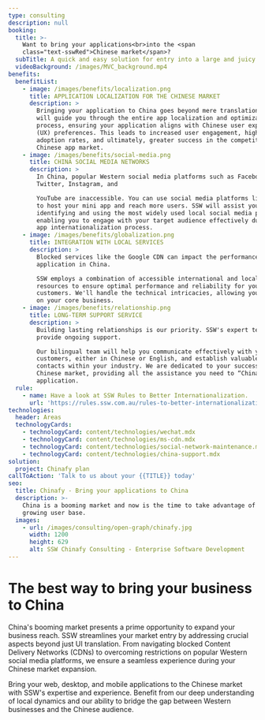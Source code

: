 ```yaml
---
type: consulting
description: null
booking:
  title: >-
    Want to bring your applications<br>into the <span
    class="text-sswRed">Chinese market</span>?
  subTitle: A quick and easy solution for entry into a large and juicy market
  videoBackground: /images/MVC_background.mp4
benefits:
  benefitList:
    - image: /images/benefits/localization.png
      title: APPLICATION LOCALIZATION FOR THE CHINESE MARKET
      description: >
        Bringing your application to China goes beyond mere translation. SSW
        will guide you through the entire app localization and optimization
        process, ensuring your application aligns with Chinese user experience
        (UX) preferences. This leads to increased user engagement, higher
        adoption rates, and ultimately, greater success in the competitive
        Chinese app market.
    - image: /images/benefits/social-media.png
      title: CHINA SOCIAL MEDIA NETWORKS
      description: >
        In China, popular Western social media platforms such as Facebook,
        Twitter, Instagram, and

        YouTube are inaccessible. You can use social media platforms like WeChat
        to host your mini app and reach more users. SSW will assist you in
        identifying and using the most widely used local social media platforms,
        enabling you to engage with your target audience effectively during your
        app internationalization process.
    - image: /images/benefits/globalization.png
      title: INTEGRATION WITH LOCAL SERVICES
      description: >
        Blocked services like the Google CDN can impact the performance of your
        application in China.

        SSW employs a combination of accessible international and local
        resources to ensure optimal performance and reliability for your Chinese
        customers. We'll handle the technical intricacies, allowing you to focus
        on your core business.
    - image: /images/benefits/relationship.png
      title: LONG-TERM SUPPORT SERVICE
      description: >
        Building lasting relationships is our priority. SSW's expert teams will
        provide ongoing support.

        Our bilingual team will help you communicate effectively with your
        customers, either in Chinese or English, and establish valuable network
        contacts within your industry. We are dedicated to your success in the
        Chinese market, providing all the assistance you need to “Chinafy” your
        application.
  rule:
    - name: Have a look at SSW Rules to Better Internationalization.
      url: 'https://rules.ssw.com.au/rules-to-better-internationalization'
technologies:
  header: Areas
  technologyCards:
    - technologyCard: content/technologies/wechat.mdx
    - technologyCard: content/technologies/ms-cdn.mdx
    - technologyCard: content/technologies/social-network-maintenance.mdx
    - technologyCard: content/technologies/china-support.mdx
solution:
  project: Chinafy plan
callToAction: 'Talk to us about your {{TITLE}} today'
seo:
  title: Chinafy - Bring your applications to China
  description: >-
    China is a booming market and now is the time to take advantage of this
    growing user base.
  images:
    - url: /images/consulting/open-graph/chinafy.jpg
      width: 1200
      height: 629
      alt: SSW Chinafy Consulting - Enterprise Software Development
---
```


# The best way to **bring your business to China**

<VideoEmbed url="https://www.youtube.com/watch?v=YxOaN2J3NsE" />

China's booming
market presents a prime opportunity to expand your business reach. SSW
streamlines your market entry by addressing crucial aspects beyond just UI
translation. From navigating blocked Content Delivery Networks (CDNs) to
overcoming restrictions on popular Western social media platforms, we ensure a
seamless experience during your Chinese market expansion. 

Bring your web,
desktop, and mobile applications to the Chinese market with SSW's expertise and
experience. Benefit from our deep understanding of local dynamics and our
ability to bridge the gap between Western businesses and the Chinese audience.
